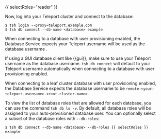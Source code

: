 {{ selectRoles="reader" }}

Now, log into your Teleport cluster and connect to the database:

```code
$ tsh login --proxy=teleport.example.com
$ tsh db connect --db-name <database> example
```

<Admonition type="note" title="Database Username">
When connecting to a database with user provisioning enabled, the Database
Service expects your Teleport username will be used as the database username .

If using a GUI database client like {{gui}}, make sure to use your Teleport
username as the database username. `tsh db connect` will default to your
Teleport username automatically when connecting to a database with user
provisioning enabled.

When connecting to a leaf cluster database with user provisioning enabled, the
Database Service expects the database username to be
`remote-<your-teleport-username>-<root-cluster-name>`.
</Admonition>


To view the list of database roles that are allowed for each database, you can
use the command `tsh db ls -v`. By default, all database roles will be assigned
to your auto-provisioned database user. You can optionally select a subset of
the database roles with `--db-roles`:

```code
$ tsh db connect --db-name <database> --db-roles {{ selectRoles }} example
```
